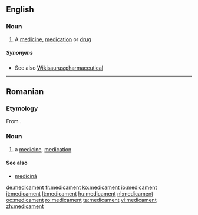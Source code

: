 ==English==

===Noun===
{{en-noun}}

# A [[medicine]], [[medication]] or [[drug]]

=====Synonyms=====
* See also [[Wikisaurus:pharmaceutical]]

----

==Romanian==

===Etymology===
From {{etyl|fr|ro}} {{term|médicament|lang=fr}}.

===Noun===
{{ro-noun|n|medicamente}}

# a [[medicine]], [[medication]]

====See also====
* [[medicină]]
[[de:medicament]]
[[fr:medicament]]
[[ko:medicament]]
[[io:medicament]]
[[it:medicament]]
[[lt:medicament]]
[[hu:medicament]]
[[nl:medicament]]
[[oc:medicament]]
[[ro:medicament]]
[[ta:medicament]]
[[vi:medicament]]
[[zh:medicament]]